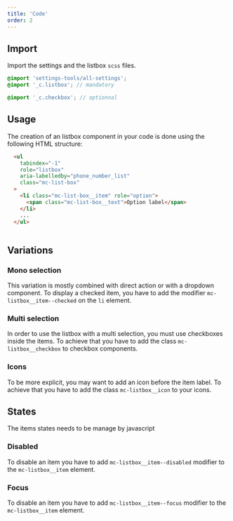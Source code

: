 ```yaml
---
title: 'Code'
order: 2
---
```


## Import

Import the settings and the listbox `scss` files.

```scss
@import 'settings-tools/all-settings';
@import '_c.listbox'; // mandatory

@import '_c.checkbox'; // optionnal
```

## Usage

The creation of an listbox component in your code is done using the following HTML structure:

```HTML
  <ul
    tabindex="-1"
    role="listbox"
    aria-labelledby="phone_number_list"
    class="mc-list-box"
  >
    <li class="mc-list-box__item" role="option">
      <span class="mc-list-box__text">Option label</span>
    </li>
    ...
  </ul>
	
```

## Variations

### Mono selection

This variation is mostly combined with direct action or with a dropdown component.
To display a checked item, you have to add the modifier `mc-listbox__item--checked` on the `li` element.

<Preview path="default" />

### Multi selection

In order to use the listbox with a multi selection, you must use checkboxes inside the items. 
To achieve that you have to add the class `mc-listbox__checkbox` to checkbox components.


<Preview path="multiselect" />

### Icons 
To be more explicit, you may want to add an icon before the item label. 
To achieve that you have to add the class `mc-listbox__icon` to your icons. 

<Preview path="icons" />

## States 
<Highlight theme="warning">

The items states needs to be manage by javascript

</Highlight>

### Disabled

To disable an item you have to add `mc-listbox__item--disabled` modifier to the `mc-listbox__item` element.

### Focus

To disable an item you have to add `mc-listbox__item--focus` modifier to the `mc-listbox__item` element.